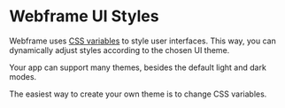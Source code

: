 # Webframe UI Styles

Webframe uses [CSS variables](https://developer.mozilla.org/en-US/docs/Web/CSS/Using_CSS_custom_properties) to style user interfaces. This way, you can dynamically adjust styles according to the chosen UI theme.

Your app can support many themes, besides the default light and dark modes.

The easiest way to create your own theme is to change CSS variables.
